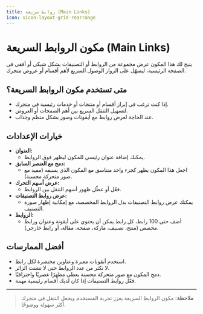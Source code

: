 ```yaml
---
title: روابط سريعة (Main Links)
icon: sicon-layout-grid-rearrange
---
```


# مكون الروابط السريعة (Main Links)

يتيح لك هذا المكون عرض مجموعة من الروابط أو التصنيفات بشكل شبكي أو أفقي في الصفحة الرئيسية، ليسهّل على الزوار الوصول السريع لأهم أقسام أو عروض متجرك.

## متى تستخدم مكون الروابط السريعة؟
- إذا كنت ترغب في إبراز أقسام أو منتجات أو خدمات رئيسية في متجرك.
- لتسهيل التنقل السريع بين أهم الصفحات أو العروض.
- عند الحاجة لعرض روابط مع أيقونات وصور بشكل منظم وجذاب.

## خيارات الإعدادات
- **العنوان:**
  - يمكنك إضافة عنوان رئيسي للمكون ليظهر فوق الروابط.
- **دمج مع العنصر السابق:**
  - اجعل هذا المكون يظهر كجزء واحد متناسق مع المكون الذي يسبقه (مفيد مع صور متحركة محسنة).
- **عرض أسهم التحرك:**
  - فعّل أو عطّل ظهور أسهم التنقل بين الروابط.
- **عرض روابط التصنيفات:**
  - يمكنك عرض روابط التصنيفات بدل الروابط المخصصة، مع إمكانية إظهار صورة التصنيف.
- **الروابط:**
  - أضف حتى 100 رابط، كل رابط يمكن أن يحتوي على أيقونة وعنوان ورابط مخصص (منتج، تصنيف، ماركة، صفحة، مقالة، أو رابط خارجي).

## أفضل الممارسات
- استخدم أيقونات معبرة وعناوين مختصرة لكل رابط.
- لا تكثر من عدد الروابط حتى لا تشتت الزائر.
- دمج المكون مع صور متحركة محسنة يعطي مظهرًا عصريًا واحترافيًا.
- فعّل روابط التصنيفات إذا كان لديك أقسام رئيسية مهمة.

---

> **ملاحظة:** مكون الروابط السريعة يعزز تجربة المستخدم ويجعل التنقل في متجرك أكثر سهولة ووضوحًا.
